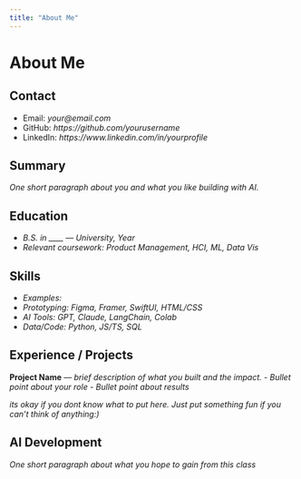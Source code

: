 ```yaml
---
title: "About Me"
---
```


# About Me

## Contact
- Email: *your@email.com*
- GitHub: *https://github.com/yourusername*
- LinkedIn: *https://www.linkedin.com/in/yourprofile*

## Summary
*One short paragraph about you and what you like building with AI.*

## Education
- *B.S. in ____ — University, Year*
- *Relevant coursework: Product Management, HCI, ML, Data Vis*

## Skills
- *Examples:*
- *Prototyping: Figma, Framer, SwiftUI, HTML/CSS*
- *AI Tools: GPT, Claude, LangChain, Colab*
- *Data/Code: Python, JS/TS, SQL*

## Experience / Projects
**Project Name** — *brief description of what you built and the impact.*
- *Bullet point about your role*
- *Bullet point about results*

*its okay if you dont know what to put here. Just put something fun if you can't think of anything:)*

## AI Development
*One short paragraph about what you hope to gain from this class*
